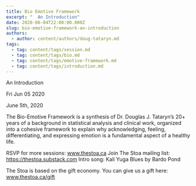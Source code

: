 ```yaml
---
title: Bio Emotive Framework
excerpt: "  An Introduction"
date: 2020-06-04T22:00:00.000Z
slug: bio-emotive-framework-an-introduction
authors:
  - author: content/authors/doug-tataryn.md
tags:
  - tag: content/tags/session.md
  - tag: content/tags/bio.md
  - tag: content/tags/emotive-framework.md
  - tag: content/tags/introduction.md
---
```




  An Introduction

Fri Jun 05 2020

June 5th, 2020

The Bio-Emotive Framework is a synthesis of Dr. Douglas J. Tataryn’s 20+ years of a background in statistical analysis and clinical work, organized into a cohesive framework to explain why acknowledging, feeling, differentiating, and expressing emotion is a fundamental aspect of a healthy life.

RSVP for more sessions: www.thestoa.ca
Join The Stoa mailing list: https://thestoa.substack.com
Intro song: Kali Yuga Blues by Bardo Pond

The Stoa is based on the gift economy. You can give us a gift here: www.thestoa.ca/gift



